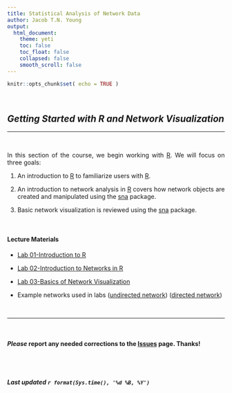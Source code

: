 ```yaml
---
title: Statistical Analysis of Network Data
author: Jacob T.N. Young
output: 
  html_document:
    theme: yeti
    toc: false
    toc_float: false
    collapsed: false
    smooth_scroll: false
---
```


<style>
body {
text-align: justify}
</style>

```r
knitr::opts_chunk$set( echo = TRUE )
```


<br>


## *Getting Started with R and Network Visualization*

----

<br>

In this section of the course, we begin working with [R](http://cran.r-project.org/). We will focus on three goals:  

  1. An introduction to [R](http://cran.r-project.org/) to familiarize users with [R](http://cran.r-project.org/).  
  
  2. An introduction to network analysis in [R](http://cran.r-project.org/) covers how network objects are created and manipulated using the [sna](https://cran.r-project.org/web/packages/sna/index.html) package.  
  
  3. Basic network visualization is reviewed using the [sna](https://cran.r-project.org/web/packages/sna/index.html) package.

<br>


#### Lecture Materials

 + [Lab 01-Introduction to R](../labs/lab-01-r-intro.html)
 
 + [Lab 02-Introduction to Networks in R](../labs/lab-02-nets-intro.html)
 
 + [Lab 03-Basics of Network Visualization](../labs/lab-03-visualization-intro.html)
 
 + Example networks used in labs ([undirected network](../data/lab_data/lab-02-undirected-example.csv)) ([directed network](../data/lab_data/lab-02-directed-example.csv))

<br>

____

<br>

#### ***Please*** report any needed corrections to the [Issues](https://github.com/jacobtnyoung/SAND/issues/new) page. Thanks!

<br>
<br>


###### ***Last updated `r format(Sys.time(), '%d %B, %Y')`***